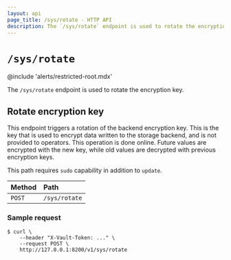 ```yaml
---
layout: api
page_title: /sys/rotate - HTTP API
description: The `/sys/rotate` endpoint is used to rotate the encryption key.
---
```


# `/sys/rotate`

@include 'alerts/restricted-root.mdx'

The `/sys/rotate` endpoint is used to rotate the encryption key.

## Rotate encryption key

This endpoint triggers a rotation of the backend encryption key. This is the key
that is used to encrypt data written to the storage backend, and is not provided
to operators. This operation is done online. Future values are encrypted with
the new key, while old values are decrypted with previous encryption keys.

This path requires `sudo` capability in addition to `update`.

| Method | Path          |
| :----- | :------------ |
| `POST` | `/sys/rotate` |

### Sample request

```shell-session
$ curl \
    --header "X-Vault-Token: ..." \
    --request POST \
    http://127.0.0.1:8200/v1/sys/rotate
```
